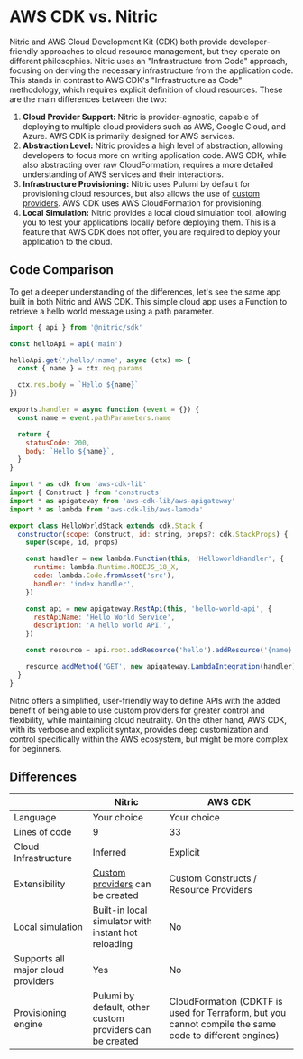 
# AWS CDK vs. Nitric

Nitric and AWS Cloud Development Kit (CDK) both provide developer-friendly approaches to cloud resource management, but they operate on different philosophies.
Nitric uses an "Infrastructure from Code" approach, focusing on deriving the necessary infrastructure from the application code.
This stands in contrast to AWS CDK's "Infrastructure as Code" methodology, which requires explicit definition of cloud resources.
These are the main differences between the two:

1. **Cloud Provider Support:** Nitric is provider-agnostic, capable of deploying to multiple cloud providers such as AWS, Google Cloud, and Azure. AWS CDK is primarily designed for AWS services.
2. **Abstraction Level:** Nitric provides a high level of abstraction, allowing developers to focus more on writing application code. AWS CDK, while also abstracting over raw CloudFormation, requires a more detailed understanding of AWS services and their interactions.
3. **Infrastructure Provisioning:** Nitric uses Pulumi by default for provisioning cloud resources, but also allows the use of [custom providers](/reference/providers/custom/building-custom-provider). AWS CDK uses AWS CloudFormation for provisioning.
4. **Local Simulation:** Nitric provides a local cloud simulation tool, allowing you to test your applications locally before deploying them. This is a feature that AWS CDK does not offer, you are required to deploy your application to the cloud.

## Code Comparison

To get a deeper understanding of the differences, let's see the same app built in both Nitric and AWS CDK. This simple cloud app uses a Function to retrieve a hello world message using a path parameter.

<CodeGroup compare>

```javascript {{title: 'Nitric', label: 'hello.ts' }}
import { api } from '@nitric/sdk'

const helloApi = api('main')

helloApi.get('/hello/:name', async (ctx) => {
  const { name } = ctx.req.params

  ctx.res.body = `Hello ${name}`
})
```

```javascript {{title: 'AWS CDK', label: 'src/index.js'}}
exports.handler = async function (event = {}) {
  const name = event.pathParameters.name

  return {
    statusCode: 200,
    body: `Hello ${name}`,
  }
}
```

```javascript {{title: 'AWS CDK', label: 'lib/hello-stack.ts'}}
import * as cdk from 'aws-cdk-lib'
import { Construct } from 'constructs'
import * as apigateway from 'aws-cdk-lib/aws-apigateway'
import * as lambda from 'aws-cdk-lib/aws-lambda'

export class HelloWorldStack extends cdk.Stack {
  constructor(scope: Construct, id: string, props?: cdk.StackProps) {
    super(scope, id, props)

    const handler = new lambda.Function(this, 'HelloworldHandler', {
      runtime: lambda.Runtime.NODEJS_18_X,
      code: lambda.Code.fromAsset('src'),
      handler: 'index.handler',
    })

    const api = new apigateway.RestApi(this, 'hello-world-api', {
      restApiName: 'Hello World Service',
      description: 'A hello world API.',
    })

    const resource = api.root.addResource('hello').addResource('{name}')

    resource.addMethod('GET', new apigateway.LambdaIntegration(handler))
  }
}
```

</CodeGroup>

Nitric offers a simplified, user-friendly way to define APIs with the added benefit of being able to use custom providers for greater control and flexibility, while maintaining cloud neutrality. On the other hand, AWS CDK, with its verbose and explicit syntax, provides deep customization and control specifically within the AWS ecosystem, but might be more complex for beginners.

## Differences

|                                    | Nitric                                                                                  | AWS CDK                                                                                                 |
| ---------------------------------- | --------------------------------------------------------------------------------------- | ------------------------------------------------------------------------------------------------------- |
| Language                           | Your choice                                                                             | Your choice                                                                                             |
| Lines of code                      | 9                                                                                       | 33                                                                                                      |
| Cloud Infrastructure               | Inferred                                                                                | Explicit                                                                                                |
| Extensibility                      | [Custom providers](/reference/providers/custom/building-custom-provider) can be created | Custom Constructs / Resource Providers                                                                  |
| Local simulation                   | Built-in local simulator with instant hot reloading                                     | No                                                                                                      |
| Supports all major cloud providers | Yes                                                                                     | No                                                                                                      |
| Provisioning engine                | Pulumi by default, other custom providers can be created                                | CloudFormation (CDKTF is used for Terraform, but you cannot compile the same code to different engines) |
